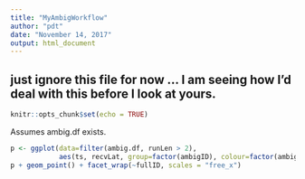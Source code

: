 ```yaml
---
title: "MyAmbigWorkflow"
author: "pdt"
date: "November 14, 2017"
output: html_document
---
```


## just ignore this file for now ... I am seeing how I'd deal with this before I look at yours. 


```r
knitr::opts_chunk$set(echo = TRUE)
```

Assumes ambig.df exists.
```r
p <- ggplot(data=filter(ambig.df, runLen > 2), 
            aes(ts, recvLat, group=factor(ambigID), colour=factor(ambigID)))
p + geom_point() + facet_wrap(~fullID, scales = "free_x")
```

